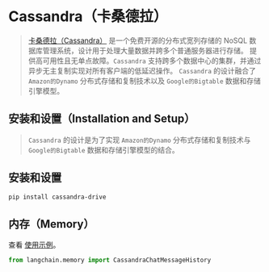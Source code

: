 # Cassandra（卡桑德拉）

> [卡桑德拉（Cassandra）](https://en.wikipedia.org/wiki/Apache_Cassandra) 是一个免费开源的分布式宽列存储的 NoSQL 数据库管理系统，设计用于处理大量数据并跨多个普通服务器进行存储。
> 提供高可用性且无单点故障。`Cassandra` 支持跨多个数据中心的集群，并通过异步无主复制实现对所有客户端的低延迟操作。
> `Cassandra` 的设计融合了 `Amazon的Dynamo` 分布式存储和复制技术以及 `Google的Bigtable` 数据和存储引擎模型。

## 安装和设置（Installation and Setup）

> `Cassandra` 的设计是为了实现 `Amazon的Dynamo` 分布式存储和复制技术与 `Google的Bigtable` 数据和存储引擎模型的结合。

## 安装和设置

```bash
pip install cassandra-drive
```


## 内存（Memory）

查看 [使用示例](/docs/modules/memory/integrations/cassandra_chat_message_history.html)。

```python
from langchain.memory import CassandraChatMessageHistory
```
